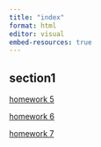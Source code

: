 ```yaml
---
title: "index"
format: html
editor: visual
embed-resources: true
---
```


## section1

[homework 5](homework_5.html)

[homework 6](HW6.html)

[homework 7](HW%207.html)
